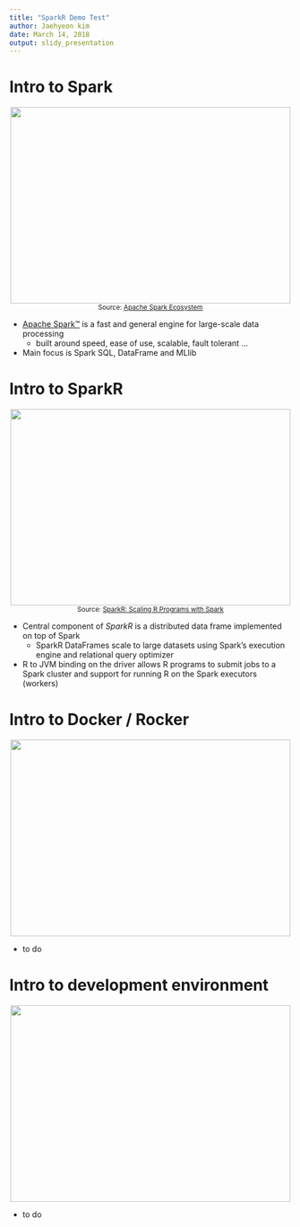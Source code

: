 ```yaml
---
title: "SparkR Demo Test"
author: Jaehyeon kim
date: March 14, 2018
output: slidy_presentation
---
```


# Intro to Spark

<p style="text-align:center;">
  <img src="./images/spark-stack.png" height="350" width="500" align="middle"/>
  <br>
  <sub>Source: <a href="https://databricks.com/spark/about">Apache Spark Ecosystem</a></sub>
</p>

- [Apache Spark™](https://spark.apache.org/) is a fast and general engine for large-scale data processing
    + built around speed, ease of use, scalable, fault tolerant ...
- Main focus is Spark SQL, DataFrame and MLlib

# Intro to SparkR

<p style="text-align:center;">
  <img src="./images/sparkr-arch.png" height="350" width="500" align="middle"/>
  <br>
  <sub>Source: <a href="https://people.csail.mit.edu/matei/papers/2016/sigmod_sparkr.pdf">SparkR: Scaling R Programs with Spark
</a></sub>
</p>

- Central component of _SparkR_ is a distributed data frame implemented on top of Spark
    + SparkR DataFrames scale to large datasets using Spark's execution engine and relational query optimizer
- R to JVM binding on the driver allows R programs to submit jobs to a Spark cluster and support for running R on the Spark executors (workers)

# Intro to Docker / Rocker

<p style="text-align:center;"><img src="./images/docker-layer.png" height="350" width="500" align="middle"/></p>

- to do

# Intro to development environment

<p style="text-align:center;"><img src="./images/dev-env.png" height="350" width="500" align="middle"/></p>

- to do